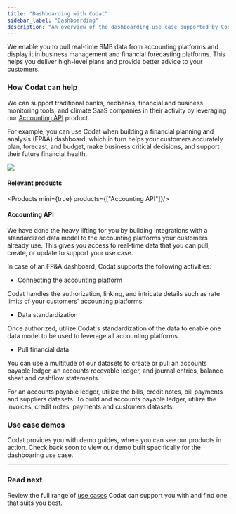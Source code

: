 ---
title: "Dashboarding with Codat"
sidebar_label: "Dashboarding"
description: "An overview of the dashboarding use case supported by Codat"
---


We enable you to pull real-time SMB data from accounting platforms and display it in business management and financial forecasting platforms. This helps you deliver high-level plans and provide better advice to your customers.

### How Codat can help

We can support traditional banks, neobanks, financial and business monitoring tools, and climate SaaS companies in their activity by leveraging our [Accounting API](/accounting-api/overview) product. 

For example, you can use Codat when building a financial planning and analysis (FP&A) dashboard, which in turn helps your customers accurately plan, forecast, and budget, make business critical decisions, and support their future financial health.

![](/img/use-cases/summary-pages/982cf32b-fpa-dashboarding.png)

#### Relevant products

<Products mini={true} products={["Accounting API"]}/>

#### Accounting API

We have done the heavy lifting for you by building integrations with a standardized data model to the accounting platforms your customers already use. This gives you access to real-time data that you can pull, create, or update to support your use case.

In case of an FP&A dashboard, Codat supports the following activities:

- Connecting the accounting platform  

Codat handles the authorization, linking, and intricate details such as rate limits of your customers' accounting platforms.

- Data standardization

Once authorized, utilize Codat's standardization of the data to enable one data model to be used to leverage all accounting platforms.

- Pull financial data

You can use a multitude of our datasets to create or pull an accounts payable ledger, an accounts recevable ledger, and journal entries, balance sheet and cashflow statements. 

For an accounts payable ledger, utilize the bills, credit notes, bill payments and suppliers datasets. To build and accounts payable ledger, utilize the invoices, credit notes, payments and customers datasets.

### Use case demos

Codat provides you with demo guides, where you can see our products in action. Check back soon to view our demo built specifically for the dashboaring use case.

---

### Read next

Review the full range of [use cases](/usecases/overview) Codat can support you with and find one that suits you best.